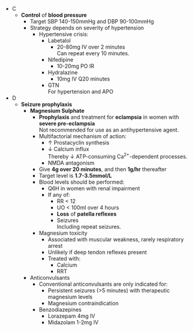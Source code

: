 * C
	* **Control** of **blood pressure**
		* Target SBP 140-150mmHg and DBP 90-100mmHg
		* Strategy depends on severity of hypertension
			* Hypertensive crisis:
				* Labetalol
					* 20-80mg IV over 2 minutes\
					Can repeat every 10 minutes.
				* Nifedipine
					* 10-20mg PO IR
				* Hydralazine\
					* 10mg IV Q20 minutes
				* GTN\
				For hypertension and APO
* D
	* **Seizure prophylaxis**
		* **Magnesium Sulphate**
			* **Prophylaxis** and treatment for **eclampsia** in women with **severe pre-eclampsia**\
			Not recommended for use as an antihypertensive agent.
			* Multifactorial mechanism of action:
				* ↑ Prostacyclin synthesis
				* ↓ Calcium influx\
				Thereby ↓ ATP-consuming Ca^2+^-dependent processes.
				* NMDA antagonism
			* Give **4g over 20 minutes**, and then **1g/hr** thereafter
			* Target level is **1.7-3.5mmol/L**
			* Blood levels should be performed:
				* Q6H in women with renal impairment
				* If any of:
					* RR < 12
					* UO < 100ml over 4 hours
					* **Loss** of **patella reflexes**
					* Seizures\
					Including repeat seizures.
			* Magnesium toxicity
				* Associated with muscular weakness, rarely respiratory arrest
				* Unlikely if deep tendon reflexes present
				* Treated with:
					* Calcium
					* RRT
		* Anticonvulsants\
			* Conventional anticonvulsants are only indicated for:
				* Persistent seizures (>5 minutes) with therapeutic magnesium levels
				* Magnesium contraindication
			* Benzodiazepines
				* Lorazepam 4mg IV
				* Midazolam 1-2mg IV
